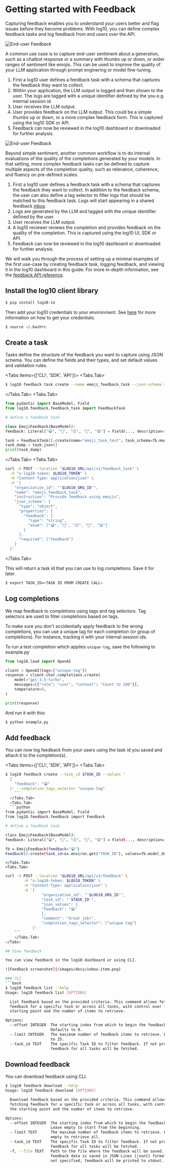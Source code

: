 
# Getting started with Feedback

Capturing feedback enables you to understand your users better and flag issues before they become problems.
With log10, you can define complex feedback tasks and log feedback from end users over the API.

![End-user Feedback](/images/docs/feedback-flow-1.png)

A common use case is to capture end-user sentiment about a generation, such as a chatbot response or a summary with thumbs up or down, or wider ranges of sentiment like emojis.
This can be used to improve the quality of your LLM application through prompt enginering or model fine-tuning.

1. First a log10 user defines a feedback task with a schema that captures the feedback they want to collect.
2. Within your application, the LLM output is logged and then shown to the user. The logs are tagged with a unique identifier defined by the you e.g. internal session id.
3. User receives the LLM output.
4. User provides feedback on the LLM output. This could be a simple thumbs up or down, or a more complex feedback form. This is captured using the log10 SDK or API.
5. Feedback can now be reviewed in the log10 dashboard or downloaded for further analysis.

![End-user Feedback](/images/docs/feedback-flow-2.png)

Beyond simple sentiment, another common workflow is to do internal evaluations of the quality of the completions generated by your models.
In that setting, more complex feedback tasks can be defined to capture multiple aspects of the completion quality, such as relevance, coherence, and fluency on pre-defined scales.

1. First a log10 user defines a feedback task with a schema that captures the feedback they want to collect. In addition to the feedback schema, the user can also define a tag selector to filter logs that should be matched to this feedback task. Logs will start appearing in a shared feedback [inbox](/feedback/log_matching).
2. Logs are generated by the LLM and tagged with the unique identifier defined by the user.
3. User receives the LLM output.
4. A log10 reviewer reviews the completion and provides feedback on the quality of the completion. This is captured using the log10 UI, SDK or API.
5. Feedback can now be reviewed in the log10 dashboard or downloaded for further analysis.

We will walk you through the process of setting up a minimal examples of the first use-case by creating feedback task, logging feedback, and viewing it in the log10 dashboard in this guide.
For more in-depth information, see the [feedback API reference](/feedback/feedback).

## Install the log10 client library

```bash
$ pip install log10-io
```

Then add your log10 credentials to your environment.
See [here](https://github.com/log10-io/log10?tab=readme-ov-file#logging) for more information on how to get your credentials.

```bash
$ source ~/.bashrc
```

## Create a task

Tasks define the structure of the feedback you want to capture using JSON schema. You can define the fields and their types, and set default values and validation rules.

<Tabs items={['CLI', 'SDK', 'API']}>
  <Tabs.Tab>
  ```bash
$ log10 feedback task create --name emoji_feedback_task --json-schema {"type": "object", "properties": {"feedback": {"type": "string", "enum": ["😀", "😬", "😐", "🙁", "😫"]}}, "required": ["feedback"]}'
  ```
  </Tabs.Tab>
  <Tabs.Tab>
  ```python
from pydantic import BaseModel, Field
from log10.feedback.feedback_task import FeedbackTask

# define a feedback task

class EmojiFeedback(BaseModel):
feedback: Literal["😀", "😬", "😐", "🙁", "😫"] = Field(..., description="User feedback with emojis")

task = FeedbackTask().create(name="emoji_task_test", task_schema=fb.model_json_schema())
task_dump = task.json()
print(task_dump)

````
</Tabs.Tab>
<Tabs.Tab>
```bash
curl -X POST --location "$LOG10_URL/api/v1/feedback_task" \
  -H "x-log10-token: $LOG10_TOKEN" \
  -H "Content-Type: application/json" \
  -d '{
    "organization_id": "'$LOG10_ORG_ID'",
    "name": "emoji_feedback_task",
    "instruction": "Provide feedback using emojis",
    "json_schema": {
      "type": "object",
      "properties": {
        "feedback": {
          "type": "string",
          "enum": ["😀", "😬", "😐", "🙁", "😫"]
        }
      },
      "required": ["feedback"]
    }
  }'
````

  </Tabs.Tab>
</Tabs>

This will return a task id that you can use to log completions. Save it for later.

```bash
$ export TASK_ID=<TASK ID FROM CREATE CALL>
```

## Log completions

We map feedback to completions using tags and tag selectors. Tag selectors are used to filter completions based on tags.

To make sure you don\'t accidentially apply feedback to the wrong completions, you can use a unique tag for each completion (or group of completions).
For instance, tracking it with your internal session ids.

To run a test completion which applies `unique-tag`, save the following to example.py

```python
from log10.load import OpenAI

client = OpenAI(tags=["unique-tag"])
response = client.chat.completions.create(
    model="gpt-3.5-turbo",
    messages=[{"role": "user", "content": "Count to 200"}],
    temperature=0,
)

print(response)
```

And run it with this:

```bash
$ python example.py
```

## Add feedback

You can now log feedback from your users using the task id you saved and attach it to the completion(s).

<Tabs items={['CLI', 'SDK', 'API']}>
  <Tabs.Tab>
```bash
$ log10 feedback create --task_id $TASK_ID --values '
  {
    "feedback": "😀"
  }' --completion_tags_selector "unique-tag"
    ```
  </Tabs.Tab>
  <Tabs.Tab>
  ```python
from pydantic import BaseModel, Field
from log10.feedback.feedback import Feedback

# define a feedback task

class EmojiFeedback(BaseModel):
feedback: Literal["😀", "😬", "😐", "🙁", "😫"] = Field(..., description="User feedback with emojis")

fb = EmojiFeedback(feedback="😀")
Feedback().create(task_id=os.environ.get("TASK_ID"), values=fb.model_dump(), completion_tags_selector=["unique-tag"])

````
    </Tabs.Tab>
    <Tabs.Tab>
```bash
curl -X POST --location "$LOG10_URL/api/v1/feedback" \
        -H "x-log10-token: $LOG10_TOKEN" \
        -H "Content-Type: application/json" \
        -d '{
                "organization_id": "'$LOG10_ORG_ID'",
                "task_id": "'$TASK_ID'",
                "json_values": {
                "feedback": "😀"
                },
                "comment": "Great job!",
                "completion_tags_selector": ["unique-tag"]
            }'
    ```
    </Tabs.Tab>
</Tabs>

## View feedback

You can view feedback in the log10 dashboard or using CLI.

![Feedback screenshot](/images/docs/inbox-item.png)

### CLI
```bash
$ log10 feedback list --help
Usage: log10 feedback list [OPTIONS]

  List feedback based on the provided criteria. This command allows fetching
  feedback for a specific task or across all tasks, with control over the
  starting point and the number of items to retrieve.

Options:
  --offset INTEGER  The starting index from which to begin the feedback fetch.
                    Defaults to 0.
  --limit INTEGER   The maximum number of feedback items to retrieve. Defaults
                    to 25.
  --task_id TEXT    The specific Task ID to filter feedback. If not provided,
                    feedback for all tasks will be fetched.
```

## Download feedback

You can download feedback using CLI.
```bash
$ log10 feedback download --help
Usage: log10 feedback download [OPTIONS]

  Download feedback based on the provided criteria. This command allows
  fetching feedback for a specific task or across all tasks, with control over
  the starting point and the number of items to retrieve.

Options:
  --offset INTEGER  The starting index from which to begin the feedback fetch.
                    Leave empty to start from the beginning.
  --limit TEXT      The maximum number of feedback items to retrieve. Leave
                    empty to retrieve all.
  --task_id TEXT    The specific Task ID to filter feedback. If not provided,
                    feedback for all tasks will be fetched.
  -f, --file TEXT   Path to the file where the feedback will be saved. The
                    feedback data is saved in JSON Lines (jsonl) format. If
                    not specified, feedback will be printed to stdout.
```
